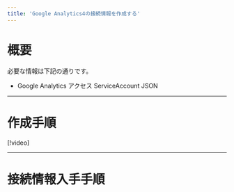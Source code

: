 ```yaml
---
title: 'Google Analytics4の接続情報を作成する'
---
```


# 概要

必要な情報は下記の通りです。

- Google Analytics アクセス ServiceAccount JSON

---

# 作成手順

[!video]

---

# 接続情報入手手順
